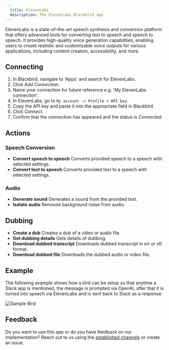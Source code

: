```yaml
---
  title: ElevenLabs
  description: The ElevenLabs Blackbird app
---
```


<LinkCard title="View on Github" target="_blank" href="https://github.com/bb-io/ElevenLabs" icon="github" />
 
  
ElevenLabs is a state-of-the-art speech synthesis and conversion platform that offers advanced tools for converting text to speech and speech to speech. It provides high-quality voice generation capabilities, enabling users to create realistic and customizable voice outputs for various applications, including content creation, accessibility, and more.
  
## Connecting

1.  In Blackbird, navigate to 'Apps' and search for ElevenLabs.
2.  Click _Add Connection_.
3.  Name your connection for future reference e.g. 'My ElevenLabs connection'.
4.  In ElevenLabs, go to `My account -> Profile + API key`.
5.  Copy the  API key and paste it into the appropriate field in Blackbird.
6.  Click _Connect_.
7.  Confirm that the connection has appeared and the status is _Connected_.
  
## Actions  
  
### Speech Conversion

-   **Convert speech to speech** Converts provided speech to a speech with selected settings.
-   **Convert text to speech** Converts provided text to a speech with selected settings.
  
### Audio

- **Generate sound** Generates a sound from the provided text.
- **Isolate audio** Removes background noise from audio.

## Dubbing

- **Create a dub** Creates a dub of a video or audio file.
- **Get dubbing details** Gets details of dubbing.
- **Download dubbed transcript** Downloads dubbed transcript in srt or vtt format.
- **Download dubbed file** Downloads the dubbed audio or video file.

## Example  
  
The following example shows how a bird can be setup so that anytime a Slack app is mentioned, the message is prompted via OpenAI, after that it is turned into speech via ElevenLabs and is sent back to Slack as a response.

![Sample Bird](https://github.com/bb-io/ElevenLabs/assets/137277669/26345195-1715-4719-92a6-f41bd6bf60ac)
  
## Feedback  
  
Do you want to use this app or do you have feedback on our implementation? Reach out to us using the [established channels](https://www.blackbird.io/) or create an issue.  
  

